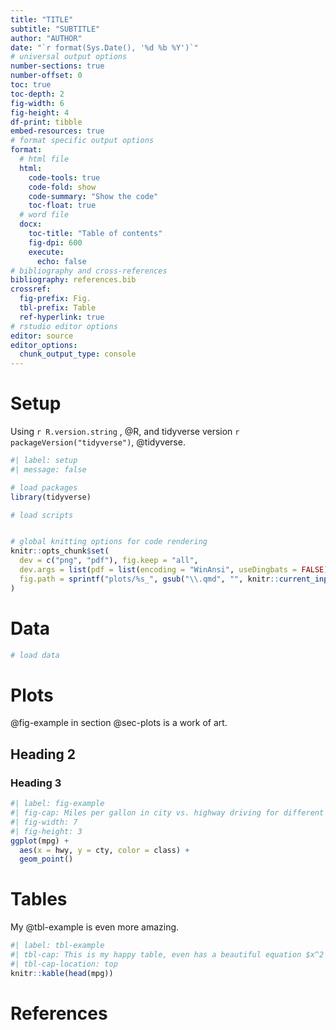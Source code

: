 ```yaml
---
title: "TITLE"
subtitle: "SUBTITLE"
author: "AUTHOR"
date: "`r format(Sys.Date(), '%d %b %Y')`"
# universal output options
number-sections: true
number-offset: 0
toc: true
toc-depth: 2
fig-width: 6
fig-height: 4
df-print: tibble
embed-resources: true
# format specific output options
format: 
  # html file
  html: 
    code-tools: true
    code-fold: show
    code-summary: "Show the code"
    toc-float: true
  # word file
  docx: 
    toc-title: "Table of contents"
    fig-dpi: 600
    execute:
      echo: false
# bibliography and cross-references
bibliography: references.bib
crossref:
  fig-prefix: Fig.
  tbl-prefix: Table
  ref-hyperlink: true
# rstudio editor options
editor: source
editor_options: 
  chunk_output_type: console
---
```


# Setup

Using `r R.version.string` , @R, and tidyverse version `r packageVersion("tidyverse")`, @tidyverse.

```r
#| label: setup
#| message: false

# load packages
library(tidyverse)

# load scripts


# global knitting options for code rendering
knitr::opts_chunk$set(
  dev = c("png", "pdf"), fig.keep = "all",
  dev.args = list(pdf = list(encoding = "WinAnsi", useDingbats = FALSE)),
  fig.path = sprintf("plots/%s_", gsub("\\.qmd", "", knitr::current_input()))
)
```

# Data

```r
# load data
```

# Plots {#sec-plots}

@fig-example in section @sec-plots is a work of art.

## Heading 2

### Heading 3

```r
#| label: fig-example
#| fig-cap: Miles per gallon in city vs. highway driving for different car types.
#| fig-width: 7
#| fig-height: 3
ggplot(mpg) + 
  aes(x = hwy, y = cty, color = class) +
  geom_point()
```

# Tables

My @tbl-example is even more amazing.

```r
#| label: tbl-example
#| tbl-cap: This is my happy table, even has a beautiful equation $x^2 - \alpha$ 
#| tbl-cap-location: top
knitr::kable(head(mpg))
```

# References

::: {#refs}
:::
